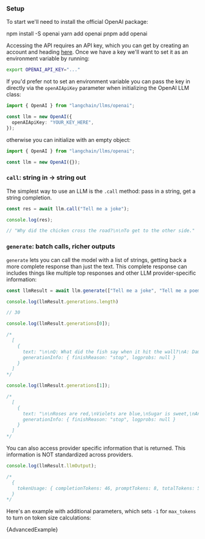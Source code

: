 ### Setup

To start we'll need to install the official OpenAI package:


<Tabs>
  <TabItem value="npm" label="npm" default>
    <CodeBlock language="bash">npm install -S openai</CodeBlock>
  </TabItem>
  <TabItem value="yarn" label="Yarn">
    <CodeBlock language="bash">yarn add openai</CodeBlock>
  </TabItem>
  <TabItem value="pnpm" label="pnpm">
    <CodeBlock language="bash">pnpm add openai</CodeBlock>
  </TabItem>
</Tabs>

Accessing the API requires an API key, which you can get by creating an account and heading [here](https://platform.openai.com/account/api-keys). Once we have a key we'll want to set it as an environment variable by running:

```bash
export OPENAI_API_KEY="..."
```

If you'd prefer not to set an environment variable you can pass the key in directly via the `openAIApiKey` parameter when initializing the OpenAI LLM class:

```typescript
import { OpenAI } from "langchain/llms/openai";

const llm = new OpenAI({
  openAIApiKey: "YOUR_KEY_HERE",
});
```

otherwise you can initialize with an empty object:
```typescript
import { OpenAI } from "langchain/llms/openai";

const llm = new OpenAI({});
```

### `call`: string in -> string out
The simplest way to use an LLM is the `.call` method: pass in a string, get a string completion.

```typescript
const res = await llm.call("Tell me a joke");

console.log(res);

// "Why did the chicken cross the road?\n\nTo get to the other side."
```

### `generate`: batch calls, richer outputs
`generate` lets you can call the model with a list of strings, getting back a more complete response than just the text. This complete response can includes things like multiple top responses and other LLM provider-specific information:

```typescript
const llmResult = await llm.generate(["Tell me a joke", "Tell me a poem"], ["Tell me a joke", "Tell me a poem"]);

console.log(llmResult.generations.length)

// 30

console.log(llmResult.generations[0]);

/*
  [
    {
      text: "\n\nQ: What did the fish say when it hit the wall?\nA: Dam!",
      generationInfo: { finishReason: "stop", logprobs: null }
    }
  ]
*/

console.log(llmResult.generations[1]);

/*
  [
    {
      text: "\n\nRoses are red,\nViolets are blue,\nSugar is sweet,\nAnd so are you.",
      generationInfo: { finishReason: "stop", logprobs: null }
    }
  ]
*/
```

You can also access provider specific information that is returned. This information is NOT standardized across providers.


```typescript
console.log(llmResult.llmOutput);

/*
  {
    tokenUsage: { completionTokens: 46, promptTokens: 8, totalTokens: 54 }
  }
*/

```


Here's an example with additional parameters, which sets `-1` for `max_tokens` to turn on token size calculations:

<CodeBlock language="typescript">{AdvancedExample}</CodeBlock>